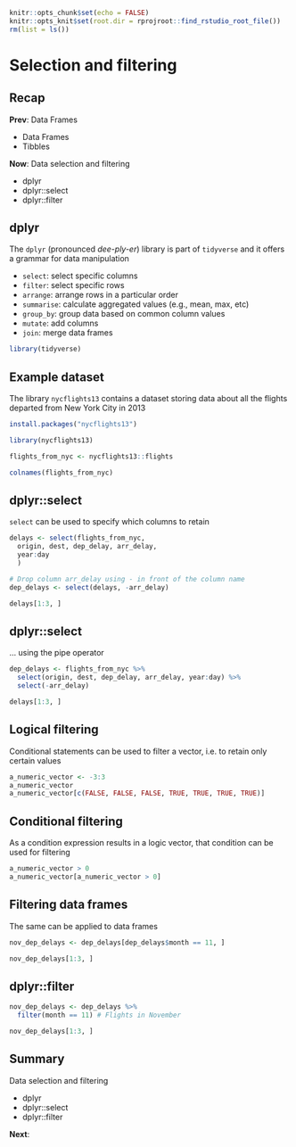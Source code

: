 ```r
knitr::opts_chunk$set(echo = FALSE)
knitr::opts_knit$set(root.dir = rprojroot::find_rstudio_root_file())
rm(list = ls())
```



# Selection and filtering



## Recap

**Prev**: Data Frames

- Data Frames
- Tibbles

**Now**: Data selection and filtering

- dplyr
- dplyr::select
- dplyr::filter



## dplyr

The `dplyr` (pronounced *dee-ply-er*) library is part of `tidyverse` and it offers a grammar for data manipulation

- `select`: select specific columns
- `filter`: select specific rows
- `arrange`: arrange rows in a particular order
- `summarise`: calculate aggregated values (e.g., mean, max, etc)
- `group_by`: group data based on common column values
- `mutate`: add columns
- `join`: merge data frames

```r
library(tidyverse)
```



## Example dataset

The library `nycflights13` contains a dataset storing data about all the flights departed from New York City in 2013

```r
install.packages("nycflights13")
```
```r
library(nycflights13)

flights_from_nyc <- nycflights13::flights

colnames(flights_from_nyc)
```



## dplyr::select

`select` can be used to specify which columns to retain

```r
delays <- select(flights_from_nyc, 
  origin, dest, dep_delay, arr_delay,
  year:day
  )

# Drop column arr_delay using - in front of the column name
dep_delays <- select(delays, -arr_delay)

delays[1:3, ]
```


## dplyr::select

... using the pipe operator

```r
dep_delays <- flights_from_nyc %>%
  select(origin, dest, dep_delay, arr_delay, year:day) %>%
  select(-arr_delay)

delays[1:3, ]
```


## Logical filtering

Conditional statements can be used to filter a vector, i.e. to retain only certain values

```r
a_numeric_vector <- -3:3
a_numeric_vector
a_numeric_vector[c(FALSE, FALSE, FALSE, TRUE, TRUE, TRUE, TRUE)]
```



## Conditional filtering

As a condition expression results in a logic vector, that condition can be used for filtering

```r
a_numeric_vector > 0
a_numeric_vector[a_numeric_vector > 0]
```



## Filtering data frames

The same can be applied to data frames

```r
nov_dep_delays <- dep_delays[dep_delays$month == 11, ]

nov_dep_delays[1:3, ]
```



## dplyr::filter

```r
nov_dep_delays <- dep_delays %>%
  filter(month == 11) # Flights in November

nov_dep_delays[1:3, ]
```



## Summary

Data selection and filtering

- dplyr
- dplyr::select
- dplyr::filter

**Next**: